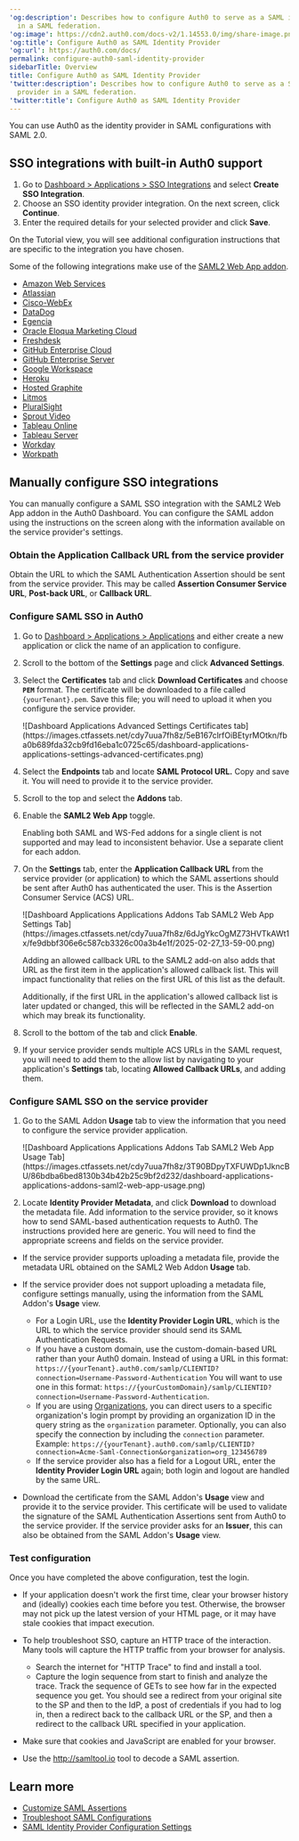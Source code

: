 ---
'og:description': Describes how to configure Auth0 to serve as a SAML identity provider
  in a SAML federation.
'og:image': https://cdn2.auth0.com/docs-v2/1.14553.0/img/share-image.png
'og:title': Configure Auth0 as SAML Identity Provider
'og:url': https://auth0.com/docs/
permalink: configure-auth0-saml-identity-provider
sidebarTitle: Overview
title: Configure Auth0 as SAML Identity Provider
'twitter:description': Describes how to configure Auth0 to serve as a SAML identity
  provider in a SAML federation.
'twitter:title': Configure Auth0 as SAML Identity Provider
---
You can use Auth0 as the <Tooltip tip="Identity Provider (IdP): Service that stores and manages digital identities." cta="View Glossary" href="/docs/glossary?term=identity+provider">identity provider</Tooltip> in <Tooltip tip="Identity Provider (IdP): Service that stores and manages digital identities." cta="View Glossary" href="/docs/glossary?term=SAML">SAML</Tooltip> configurations with SAML 2.0.

## SSO integrations with built-in Auth0 support

1. Go to [Dashboard > Applications > SSO Integrations](https://manage.auth0.com/#/externalapps) and select **Create SSO Integration**.
2. Choose an SSO identity provider integration. On the next screen, click **Continue**.
3. Enter the required details for your selected provider and click **Save**.

On the Tutorial view, you will see additional configuration instructions that are specific to the integration you have chosen.

Some of the following integrations make use of the [SAML2 Web App addon](/docs/authenticate/protocols/saml/saml-sso-integrations/enable-saml2-web-app-addon).

* [Amazon Web Services](/docs/authenticate/single-sign-on/outbound-single-sign-on/configure-auth0-saml-identity-provider/configure-saml2-web-app-addon-for-aws)
* [Atlassian](/docs/authenticate/single-sign-on/outbound-single-sign-on/configure-auth0-saml-identity-provider/configure-auth0-as-identity-provider-for-atlassian)
* [Cisco-WebEx](/docs/authenticate/single-sign-on/outbound-single-sign-on/configure-auth0-saml-identity-provider/configure-auth0-as-identity-provider-for-cisco-webex)
* [DataDog](/docs/authenticate/single-sign-on/outbound-single-sign-on/configure-auth0-saml-identity-provider/configure-auth0-as-identity-provider-for-datadog)
* [Egencia](/docs/authenticate/single-sign-on/outbound-single-sign-on/configure-auth0-saml-identity-provider/configure-auth0-as-identity-provider-for-egencia)
* [Oracle Eloqua Marketing Cloud](/docs/authenticate/single-sign-on/outbound-single-sign-on/configure-auth0-saml-identity-provider/configure-saml2-addon-eloqua)
* [Freshdesk](/docs/authenticate/single-sign-on/outbound-single-sign-on/configure-auth0-saml-identity-provider/configure-auth0-as-identity-provider-for-freshdesk)
* [GitHub Enterprise Cloud](/docs/authenticate/single-sign-on/outbound-single-sign-on/configure-auth0-saml-identity-provider/configure-saml2-web-app-addon-for-github-enterprise-server)
* [GitHub Enterprise Server](/docs/authenticate/single-sign-on/outbound-single-sign-on/configure-auth0-saml-identity-provider/configure-saml2-web-app-addon-for-github-enterprise-server)
* [Google Workspace](/docs/authenticate/single-sign-on/outbound-single-sign-on/configure-auth0-saml-identity-provider/configure-auth0-as-idp-for-google-g-suite)
* [Heroku](/docs/authenticate/single-sign-on/outbound-single-sign-on/configure-auth0-saml-identity-provider/configure-saml2-web-app-addon-for-heroku)
* [Hosted Graphite](/docs/authenticate/single-sign-on/outbound-single-sign-on/configure-auth0-saml-identity-provider/configure-auth0-as-identity-provider-for-hosted-graphite)
* [Litmos](/docs/authenticate/single-sign-on/outbound-single-sign-on/configure-auth0-saml-identity-provider/configure-auth0-as-identity-provider-for-litmos)
* [PluralSight](/docs/authenticate/single-sign-on/outbound-single-sign-on/configure-auth0-saml-identity-provider/configure-auth0-as-identity-provider-for-pluralsight)
* [Sprout Video](/docs/authenticate/single-sign-on/outbound-single-sign-on/configure-auth0-saml-identity-provider/configure-auth0-as-identity-provider-for-sprout-video)
* [Tableau Online](/docs/authenticate/single-sign-on/outbound-single-sign-on/configure-auth0-saml-identity-provider/configure-auth0-as-identity-provider-for-tableau-online)
* [Tableau Server](/docs/authenticate/single-sign-on/outbound-single-sign-on/configure-auth0-saml-identity-provider/configure-auth0-as-identity-provider-for-tableau-server)
* [Workday](/docs/authenticate/single-sign-on/outbound-single-sign-on/configure-auth0-saml-identity-provider/configure-auth0-as-identity-provider-for-workday)
* [Workpath](/docs/authenticate/single-sign-on/outbound-single-sign-on/configure-auth0-saml-identity-provider/configure-auth0-as-identity-provider-for-workpath)

## Manually configure SSO integrations

You can manually configure a SAML <Tooltip tip="Single Sign-On (SSO): Service that, after a user logs into one applicaton, automatically logs that user in to other applications." cta="View Glossary" href="/docs/glossary?term=SSO">SSO</Tooltip> integration with the SAML2 Web App addon in the <Tooltip tip="Auth0 Dashboard: Auth0's main product to configure your services." cta="View Glossary" href="/docs/glossary?term=Auth0+Dashboard">Auth0 Dashboard</Tooltip>. You can configure the SAML addon using the instructions on the screen along with the information available on the service provider's settings.

### Obtain the Application Callback URL from the service provider

Obtain the URL to which the SAML Authentication Assertion should be sent from the service provider. This may be called **Assertion Consumer Service URL**, **Post-back URL**, or **Callback URL**.

### Configure SAML SSO in Auth0

1. Go to [Dashboard > Applications > Applications](https://manage.auth0.com/#/applications) and either create a new application or click the name of an application to configure.
2. Scroll to the bottom of the **Settings** page and click **Advanced Settings**.
3. Select the **Certificates** tab and click **Download Certificates** and choose **`PEM`** format.
   The certificate will be downloaded to a file called `{yourTenant}.pem`. Save this file; you will need to upload it when you configure the service provider.

   <Frame>![Dashboard Applications Advanced Settings Certificates tab](https://images.ctfassets.net/cdy7uua7fh8z/5eB167clrfOiBEtyrMOtkn/fba0b689fda32cb9fd16eba1c0725c65/dashboard-applications-applications-settings-advanced-certificates.png)</Frame>
4. Select the **Endpoints** tab and locate **SAML Protocol URL.**  Copy and save it. You will need to provide it to the service provider.
5. Scroll to the top and select the **Addons** tab.
6. Enable the **SAML2 Web App** toggle.

   <Callout icon="file-lines" color="#0EA5E9" iconType="regular">

   Enabling both SAML and WS-Fed addons for a single client is not supported and may lead to inconsistent behavior. Use a separate client for each addon.

   </Callout>
7. On the **Settings** tab, enter the **Application Callback URL** from the service provider (or application) to which the SAML assertions should be sent after Auth0 has authenticated the user. This is the Assertion Consumer Service (ACS) URL.

   <Frame>![Dashboard Applications Applications Addons Tab SAML2 Web App Settings Tab](https://images.ctfassets.net/cdy7uua7fh8z/6dJgYkcOgMZ73HVTkAWt1x/fe9dbbf306e6c587cb3326c00a3b4e1f/2025-02-27_13-59-00.png)</Frame>

   <Warning>

   Adding an allowed callback URL to the SAML2 add-on also adds that URL as the first item in the application's allowed callback list. This will impact functionality that relies on the first URL of this list as the default.

   Additionally, if the first URL in the application's allowed callback list is later updated or changed, this will be reflected in the SAML2 add-on which may break its functionality.

   </Warning>
8. Scroll to the bottom of the tab and click **Enable**.
9. If your service provider sends multiple ACS URLs in the SAML request, you will need to add them to the allow list by navigating to your application's **Settings** tab, locating **Allowed Callback URLs**, and adding them.

### Configure SAML SSO on the service provider

1. Go to the SAML Addon **Usage** tab to view the information that you need to configure the service provider application.

   <Frame>![Dashboard Applications Applications Addons Tab SAML2 Web App Usage Tab](https://images.ctfassets.net/cdy7uua7fh8z/3T90BDpyTXFUWDp1JkncBU/86bdba6bed8130b34b42b25c9bf2d232/dashboard-applications-applications-addons-saml2-web-app-usage.png)</Frame>
2. Locate **Identity Provider Metadata**, and click **Download** to download the metadata file. Add information to the service provider, so it knows how to send SAML-based authentication requests to Auth0. The instructions provided here are generic. You will need to find the appropriate screens and fields on the service provider.

* If the service provider supports uploading a metadata file, provide the metadata URL obtained on the SAML2 Web Addon **Usage** tab.
* If the service provider does not support uploading a metadata file, configure settings manually, using the information from the SAML Addon's **Usage** view.

  + For a Login URL, use the **Identity Provider Login URL**, which is the URL to which the service provider should send its SAML Authentication Requests.
  + If you have a custom domain, use the custom-domain-based URL rather than your Auth0 domain. Instead of using a URL in this format:
    `https://{yourTenant}.auth0.com/samlp/CLIENTID?connection=Username-Password-Authentication`
    You will want to use one in this format:
    `https://{yourCustomDomain}/samlp/CLIENTID?connection=Username-Password-Authentication`.
  + If you are using [Organizations](/docs/manage-users/organizations), you can direct users to a specific organization's login prompt by providing an organization ID in the query string as the `organization` parameter. Optionally, you can also specify the connection by including the `connection` parameter. Example: `https://{yourTenant}.auth0.com/samlp/CLIENTID?connection=Acme-Saml-Connection&organization=org_123456789`
  + If the service provider also has a field for a Logout URL, enter the **Identity Provider Login URL** again; both login and logout are handled by the same URL.
* Download the certificate from the SAML Addon's **Usage** view and provide it to the service provider. This certificate will be used to validate the signature of the SAML Authentication Assertions sent from Auth0 to the service provider. If the service provider asks for an **Issuer**, this can also be obtained from the SAML Addon's **Usage** view.

### Test configuration

Once you have completed the above configuration, test the login.

* If your application doesn't work the first time, clear your browser history and (ideally) cookies each time before you test. Otherwise, the browser may not pick up the latest version of your HTML page, or it may have stale cookies that impact execution.
* To help troubleshoot SSO, capture an HTTP trace of the interaction. Many tools will capture the HTTP traffic from your browser for analysis.

  + Search the internet for "HTTP Trace" to find and install a tool.
  + Capture the login sequence from start to finish and analyze the trace. Track the sequence of GETs to see how far in the expected sequence you get. You should see a redirect from your original site to the SP and then to the IdP, a post of credentials if you had to log in, then a redirect back to the callback URL or the SP, and then a redirect to the callback URL specified in your application.
* Make sure that cookies and JavaScript are enabled for your browser.
* Use the http://samltool.io tool to decode a SAML assertion.

## Learn more

* [Customize SAML Assertions](/docs/authenticate/protocols/saml/saml-configuration/customize-saml-assertions)
* [Troubleshoot SAML Configurations](/docs/troubleshoot/authentication-issues/troubleshoot-saml-configurations)
* [SAML Identity Provider Configuration Settings](/docs/authenticate/protocols/saml/saml-identity-provider-configuration-settings)